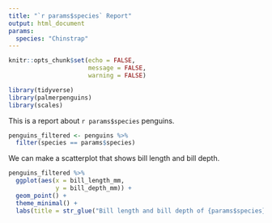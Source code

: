 ```yaml
---
title: "`r params$species` Report"
output: html_document
params:
  species: "Chinstrap"
---
```


```r
knitr::opts_chunk$set(echo = FALSE,
                      message = FALSE,
                      warning = FALSE)
```

```r
library(tidyverse)
library(palmerpenguins)
library(scales)
```

This is a report about `r params$species` penguins.

```r
penguins_filtered <- penguins %>% 
  filter(species == params$species)
```

We can make a scatterplot that shows bill length and bill depth.

```r
penguins_filtered %>% 
  ggplot(aes(x = bill_length_mm,
             y = bill_depth_mm)) +
  geom_point() +
  theme_minimal() +
  labs(title = str_glue("Bill length and bill depth of {params$species} penguins"))
```




